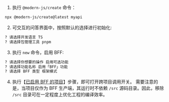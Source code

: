 
1. 执行 `@modern-js/create` 命令：

```bash
npx @modern-js/create@latest myapi
```

2. 可交互的问答界面中，按照默认的选择进行初始化:

```bash
? 请选择开发语言 TS
? 请选择包管理工具 pnpm
```

3. 执行 `new` 命令，启用 BFF:

```bash
? 请选择你想要的操作 启用可选功能
? 请选择功能名称 启用「BFF」功能
? 请选择 BFF 类型 框架模式
```


4. 执行【[已启用 BFF 的项目](/guides/advanced-features/bff/cross-project.html#已启用-bff-的项目)】步骤，即可打开跨项目调用开关。
需要注意的是，当项目仅作为 BFF 生产端，其运行时不依赖 `/src` 源码目录。因此，移除 `/src` 目录可在一定程度上优化工程的编译效率。

